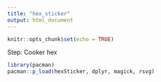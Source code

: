 ```yaml
---
title: "hex_sticker"
output: html_document
---
```


```r
knitr::opts_chunk$set(echo = TRUE)
```
Step: Cooker hex 
```r
library(pacman)
pacman::p_load(hexSticker, dplyr, magick, rsvg)


```

